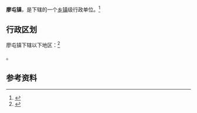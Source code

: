 {{中国乡级行政区|21/07/82/107/000}}

'''廖屯镇'''，是{{PRC admin/fullname|21/07/82/107/000|3}}下辖的一个[[乡镇|乡镇]]级行政单位。<ref>{{PRC admin/ref sgc|{{PRC admin/parent|21/07/82/107/000}}}}</ref>

== 行政区划 ==

廖屯镇下辖以下地区：<ref>{{PRC admin/ref sgc|21/07/82/107/000}}</ref>

{{PRC admin/children|21/07/82/107/000}}。

== 参考资料 ==

{{reflist}}

{{行政区划小作品}}
{{PRC admin/navcat|21/07/82/107/000}}